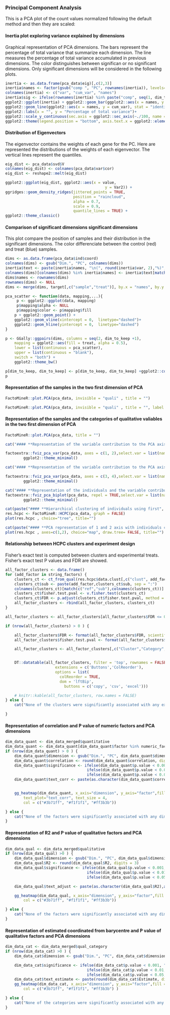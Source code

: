 



### **Principal Component Analysis**
This is a PCA plot of the count values normalized following the default method and then they are scaled:

#### **Inertia plot exploring variance explained by dimensions**

Graphical representation of PCA dimensions. The bars represent the percentage of total variance that summarize each dimension. 
The line measures the percentage of total variance accumulated in previous dimensions. The color distinguishes between significan or no significant dimensions. 
Only significant dimensions will be considered in the following plots.
```r
inertia <- as.data.frame(pca_data$eig)[,c(2,3)]
inertia$names <- factor(gsub("comp ", "PC", rownames(inertia)), levels= gsub("comp ", "PC", rownames(inertia)))
colnames(inertia) <- c("var", "cum_var", "names")
inertia$sig <- ifelse(rownames(inertia) %in% paste("comp", seq(1, dim_to_keep)), "significant", "no_significant")
ggplot2::ggplot(inertia) + ggplot2::geom_bar(ggplot2::aes(x = names, y = var, fill = sig), stat = "identity") + 
ggplot2::geom_line(ggplot2::aes(x = names, y = cum_var), stat = "identity", group = 1)+ 
ggplot2::labs(x = "", y = "Percentage of total variance")+ 
ggplot2::scale_y_continuous(sec.axis = ggplot2::sec_axis(~./100, name = "Cumulative percentage of variance", labels = scales::percent)) + 
ggplot2::theme(legend.position = "bottom", axis.text.x = ggplot2::element_text(angle = 45, hjust = 1))

```


#### **Distribution of Eigenvectors**
The eigenvector contains the weights of each gene for the PC. Here are represented the distributions of the weights of each eigenvector.
The vertical lines represent the quantiles. 

```r

eig_dist <- pca_data$svd$V
colnames(eig_dist) <- colnames(pca_data$var$cor)
eig_dist <- reshape2::melt(eig_dist)

ggplot2::ggplot(eig_dist, ggplot2::aes(x = value, 
                                            y = Var2)) + 
ggridges::geom_density_ridges(jittered_points = TRUE, 
                              position = "raincloud", 
                              alpha = 0.7, 
                              scale = 0.9, 
                              quantile_lines = TRUE) + 
ggplot2::theme_classic()
```

#### **Comparison of significant dimensions significant dimensions**

This plot compare the position of samples and their distribution in the significant dimensions. 
The color differenciate between the control (red) and treat (blue) samples. 

```r

dims <- as.data.frame(pca_data$ind$coord)
colnames(dims) <- gsub("Dim.", "PC", colnames(dims))
inertia$text <- paste(inertia$names, "\n(", round(inertia$var, 2),"%)", sep = "")
colnames(dims)[colnames(dims) %in% inertia$names] <- inertia$text[match(colnames(dims), inertia$names)]
dims$names <- rownames(dims)
rownames(dims) <- NULL
dims <- merge(dims, target[,c("sample","treat")], by.x = "names", by.y ="sample")

pca_scatter <- function(data, mapping,...){
	 p <- ggplot2::ggplot(data, mapping)  
	 p$mapping$alpha <- NULL
	 p$mapping$color <- p$mapping$fill
	p + ggplot2::geom_point() + 
	ggplot2::geom_vline(xintercept = 0,  linetype="dashed")+ 
	ggplot2::geom_hline(yintercept = 0,  linetype="dashed")
}

p <- GGally::ggpairs(dims, columns = seq(2, dim_to_keep +1),  
	mapping = ggplot2::aes(fill = treat, alpha = 0.5),
	lower = list(continuous = pca_scatter),
	upper = list(continuous = "blank"), 
	switch = "both") + 
	ggplot2::theme_bw() 

p[dim_to_keep, dim_to_keep] <- p[dim_to_keep, dim_to_keep] +ggplot2::coord_flip()
p
```

#### **Representation of the samples in the two first dimension of PCA** 
```r
FactoMineR::plot.PCA(pca_data, invisible = "quali" , title = "")
``` 

```r
FactoMineR::plot.PCA(pca_data, invisible = "quali" , title = "", label = "none", habillage = "treat")
```

#### **Representation of the samples and the categories of qualitative valiables in the two first dimension of PCA** 

```r

FactoMineR::plot.PCA(pca_data, title = "")
```


```r
cat("#### **Representation of the variable contribution to the PCA axis 1 and 2**")

factoextra::fviz_pca_var(pca_data, axes = c(1, 2),select.var = list(name=numeric_factors), col.var="steelblue", title="") +
		ggplot2::theme_minimal()

``` 

```r
cat("#### **Representation of the variable contribution to the PCA axis 3 and 4**")

factoextra::fviz_pca_var(pca_data, axes = c(3, 4),select.var = list(name=numeric_factors), col.var="steelblue", title="") +
		ggplot2::theme_minimal()

``` 


```r
cat("#### **Representation of the individuals and the variable contribution to the PCA axis 1 and 2**")
factoextra::fviz_pca_biplot(pca_data, repel = TRUE,select.var = list(name=numeric_factors), col.var="steelblue", title="") +
		ggplot2::theme_minimal()

```

```r
cat(paste("#### **Hierarchical clustering of individuals using first", dim_to_keep, "significant PCA dimensions**",sep=' '))
res.hcpc <- FactoMineR::HCPC(pca_data, graph = FALSE)
plot(res.hcpc , choice="tree", title="")

```

```r
cat(paste("#### **PCA representation of 1 and 2 axis with individuals coloured by its cluster membership. The first ", dim_to_keep, "significant PCA dimensions are used for HCPC**",sep=' '))
plot(res.hcpc , axes=c(1,2), choice="map", draw.tree= FALSE, title="")
```


#### **Relationship between HCPC clusters and experiment design**
Fisher's exact test is computed between clusters and experimental treats. Fisher's exact test P values and FDR are showed. 
```r

all_factor_clusters <- data.frame()
for (add_factor in string_factors) {
	clusters_ct <- ct_from_qual(res.hcpc$data.clust[,c("clust", add_factor)])
	clusters_ct$sub <- paste(add_factor,clusters_ct$sub, sep = ":")
	colnames(clusters_ct)[match(c("ref","sub"),colnames(clusters_ct))] <- c("Cluster","Category")
	clusters_ct$fisher.test.pval <- v.fisher.test(clusters_ct)
	clusters_ct$FDR <- p.adjust(clusters_ct$fisher.test.pval, method = "BH")
	all_factor_clusters <- rbind(all_factor_clusters, clusters_ct)
}

all_factor_clusters <- all_factor_clusters[all_factor_clusters$FDR <= 0.05,]

if (nrow(all_factor_clusters) > 0 ) {

	all_factor_clusters$FDR <- format(all_factor_clusters$FDR, scientific = TRUE, digits = 3)
	all_factor_clusters$fisher.test.pval <- format(all_factor_clusters$fisher.test.pval, scientific = TRUE, digits = 3)

	all_factor_clusters <- all_factor_clusters[,c("Cluster","Category","fisher.test.pval", "FDR")]


	DT::datatable(all_factor_clusters, filter = 'top', rownames = FALSE, 
                      extensions = c('Buttons','ColReorder'),
                      options = list(
                        colReorder = TRUE,
                        dom = 'lftBip',
                          buttons = c('copy', 'csv', 'excel')))

	# knitr::kable(all_factor_clusters, row.names = FALSE)
} else {
	cat("None of the clusters were significantly associated with any experimental group")

}

```

#### **Representation of correlation and P value of numeric factors and PCA dimensions**

```r
dim_data_quant <- dim_data_merged$quantitative
dim_data_quant <- dim_data_quant[dim_data_quant$factor %in% numeric_factors,]
if (nrow(dim_data_quant) > 0 ) {
	dim_data_quant$dimension <- gsub("Dim.", "PC", dim_data_quant$dimension)
	dim_data_quant$correlation <- round(dim_data_quant$correlation, digits = 2)
	dim_data_quant$significance <- ifelse(dim_data_quant$p.value < 0.001, "***",
					                ifelse(dim_data_quant$p.value < 0.01, "**",
				                    ifelse(dim_data_quant$p.value < 0.05, "*", "")))
	dim_data_quant$text_corr <- paste(as.character(dim_data_quant$correlation),as.character(dim_data_quant$significance), sep = " ")


	gg_heatmap(dim_data_quant, x_axis="dimension", y_axis="factor",fill = "correlation", 
		text_plot="text_corr", text_size = 4,
		col = c("#3b71ff", "#f1f1f1", "#ff3b3b"))

} else {
	cat("None of the factors were significantly associated with any dimension")
}
```

#### **Representation of R2 and P value of qualitative factors and PCA dimensions**

```r

dim_data_qual <- dim_data_merged$qualitative
if (nrow(dim_data_qual) >0 ) {
	dim_data_qual$dimension <- gsub("Dim.", "PC", dim_data_qual$dimension)
	dim_data_qual$R2 <- round(dim_data_qual$R2, digits = 3)
	dim_data_qual$significance <- ifelse(dim_data_qual$p.value < 0.001, "***",
					                ifelse(dim_data_qual$p.value < 0.01, "**",
				                    ifelse(dim_data_qual$p.value < 0.05, "*", "")))

	dim_data_qual$text_adjust <- paste(as.character(dim_data_qual$R2),as.character(dim_data_qual$significance), sep = " ")

	gg_heatmap(dim_data_qual, x_axis="dimension", y_axis="factor",fill = "R2", text_plot="text_adjust", text_size = 4,
		col = c("#3b71ff", "#f1f1f1", "#ff3b3b"))

} else {
	cat("None of the factors were significantly associated with any dimension")
}
```

#### **Representation of estimated coordinated from barycentre and P value of qualitative factors and PCA dimensions**

```r

dim_data_cat <- dim_data_merged$qual_category
if (nrow(dim_data_cat) >0 ) {
	dim_data_cat$dimension <- gsub("Dim.", "PC", dim_data_cat$dimension)

	dim_data_cat$significance <- ifelse(dim_data_cat$p.value < 0.001, "***",
					                ifelse(dim_data_cat$p.value < 0.01, "**",
				                    ifelse(dim_data_cat$p.value < 0.05, "*", "")))
	dim_data_cat$text_estimate <- paste(round(dim_data_cat$Estimate, digits = 4),dim_data_cat$significance, sep = " ")
	gg_heatmap(dim_data_cat, x_axis="dimension", y_axis="factor",fill = "Estimate", text_plot="text_estimate", text_size = 4,
		col = c("#3b71ff", "#f1f1f1", "#ff3b3b") )

} else {
	cat("None of the categories were significantly associated with any dimension")
}
```